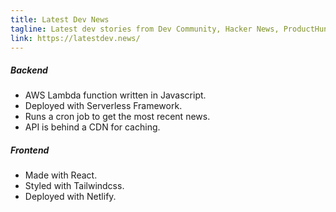 ```yaml
---
title: Latest Dev News
tagline: Latest dev stories from Dev Community, Hacker News, ProductHunt, Reddit, TechCrunch and The Verge.
link: https://latestdev.news/
---
```


##### Backend
- AWS Lambda function written in Javascript.
- Deployed with Serverless Framework.
- Runs a cron job to get the most recent news.
- API is behind a CDN for caching.

##### Frontend
- Made with React.
- Styled with Tailwindcss.
- Deployed with Netlify.